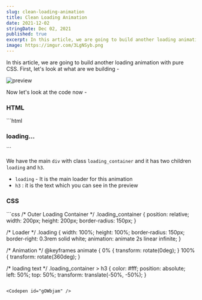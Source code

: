 ```yaml
---
slug: clean-loading-animation
title: Clean Loading Animation
date: 2021-12-02
stringDate: Dec 02, 2021
published: true
excerpt: In this article, we are going to build another loading animation with pure CSS.
image: https://imgur.com/3LgNSyb.png
---
```


In this article, we are going to build another loading animation with pure CSS. First, let's look at what are we building -

![preview](https://i.imgur.com/npSZAhG.gif)

Now let's look at the code now -

### HTML
<CodeTitle title="index.html" />
```html
<div class="loading_container">
  <div class="loading"></div>
  <h3>loading...</h3>
</div>
```

We have the main `div` with class `loading_container` and it has two children `loading` and `h3`.

- `loading` - It is the main loader for this animation
- `h3` : it is the text which you can see in the preview

### CSS

<CodeTitle title="styles.css" />
```css
/* Outer Loading Container */
.loading_container {
  position: relative;
  width: 200px;
  height: 200px;
  border-radius: 150px;
}

/* Loader */
.loading {
  width: 100%;
  height: 100%;
  border-radius: 150px;
  border-right: 0.3rem solid white;
  animation: animate 2s linear infinite;
}

/* Animation */
@keyframes animate {
  0% {
    transform: rotate(0deg);
  }
  100% {
    transform: rotate(360deg);
  }

/* loading text */
.loading_container > h3 {
  color: #fff;
  position: absolute;
  left: 50%;
  top: 50%;
  transform: translate(-50%, -50%);
}
```

<Codepen id="gOWbjam" />
